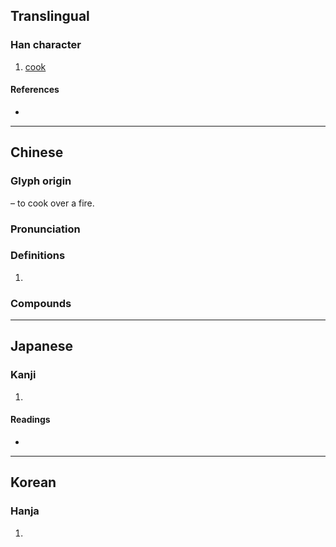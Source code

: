 {{also|煮}}
{{character info}}
==Translingual==

===Han character===
{{Han char|rn=86|rad=火|as=09|sn=13|four=|canj=JAF,XJAF|ids=⿱者火}}

# [[cook]]

====References====
* {{Han ref|kx=0676.130|hdz=32208.050|uh=7151|ud=29009}}

----

==Chinese==
{{zh-forms}}

===Glyph origin===
{{Han etym}}
{{Han compound|者|火|t2=fire|ls=psc|c1=p|c2=s}} – to cook over a fire.

===Pronunciation===
{{zh-pron
|m=zhǔ
|c=zyu2
|c-t=zi2
|h=pfs=chú
|md=cṳ̄
|mn=xm,tp,kh,tn,mg,hc,tc:chú/qz,lk,sx,km:chír/zz,yl,ph:chí
|mn-t=ze2
|w=2tsr
|mc=y
|oc=y
|cat=v
}}

===Definitions===
{{zh-hanzi}}

# {{zh-original|煮|to [[boil]]; to [[cook]]}}

===Compounds===
{{zh-der|煑飯}}

----

==Japanese==

===Kanji===
{{ja-kanji|grade=|rs=火09}}

# {{rfdef|ja|sort=火09}}

====Readings====
* {{ja-readings|on=[[しゃ]] (sha), [[しょ]] (sho)|kun=[[にる]] (niru), [[にえる]] (nieru)}}

----

==Korean==

===Hanja===
{{ko-hanja|hangeul=자|eumhun=|rv=ja|mr=cha|y=ca}}

# {{rfdef|ko|sort=火09}}